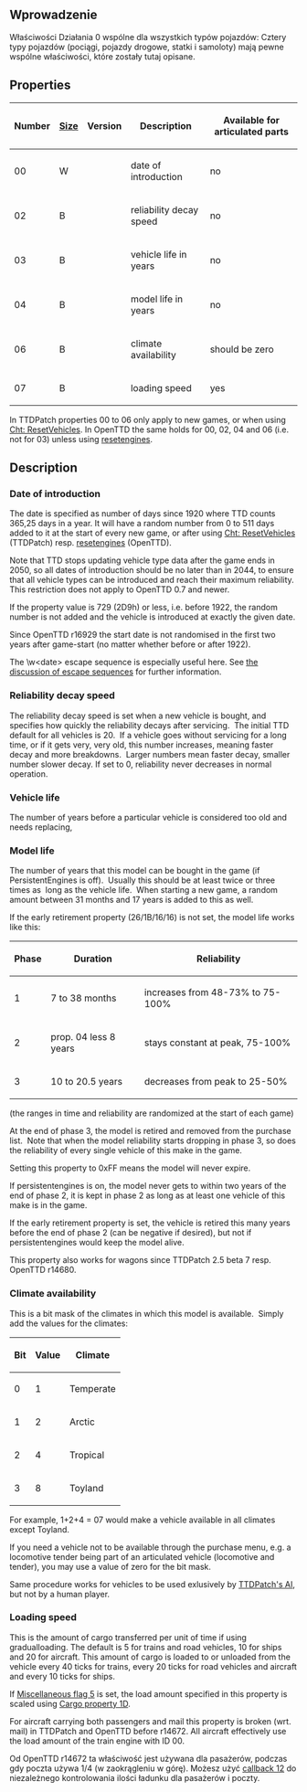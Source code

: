 
<!--{{-}}<br>--><!--{{ambox | text = w trakcie edycji.}}--><!-- -->
<div style="float:right; padding-left:12px; background:none;">{{en/NFONavVehicles}}</div>

== Wprowadzenie ==
Właściwości Działania 0 wspólne dla wszystkich typów pojazdów:
Cztery typy pojazdów (pociągi, pojazdy drogowe, statki i samoloty) mają pewne wspólne właściwości, które zostały tutaj opisane.

== Properties ==

{| class="wikitable"
|-
!Number !![[en/GRFActionsDetailed|Size]]!!Version !!Description !!Available for articulated parts
|-
|00 ||W||{{en/Ottdp|0.6|2.0}}||date of introduction||no
|-
| 02||B||{{en/Ottdp|0.6|2.0}}||reliability decay speed||no
|-
| 03||B||{{en/Ottdp|0.6|2.0}}||vehicle life in years||no
|-
| 04||B||{{en/Ottdp|0.6|2.0}}||model life in years||no
|-
| 06||B||{{en/Ottdp|0.6|2.0}}||climate availability||should be zero
|-
| 07||B||{{en/Ottdp|0.6|2.0}} {{en/GrfFrom|2}}||loading speed||yes
|}

In TTDPatch properties 00 to 06 only apply to new games, or when using [[en/Ttwiki/ResetVehicleData|Cht: ResetVehicles]].
In OpenTTD the same holds for 00, 02, 04 and 06 (i.e. not for 03) unless using [[en/Ottdwiki/Console#other-commands|resetengines]].

== Description ==

=== Date of introduction ===

The date is specified as number of days since 1920 where TTD counts 365,25 days in a year. It will have a random number from 0 to 511 days added to it at the start of every new game, or after using [[en/Ttwiki/ResetVehicleData|Cht: ResetVehicles]] (TTDPatch) resp. [[en/Ottdwiki/Console#other-commands|resetengines]] (OpenTTD).

{{en/Ottdp|&lt;0.7|}} Note that TTD stops updating vehicle type data after the game ends in 2050, so all dates of introduction should be no later than in 2044, to ensure that all vehicle types can be introduced and reach their maximum reliability. This restriction does not apply to OpenTTD 0.7 and newer.

{{en/Ottdp|&lt;0.7| |ottdrev=before r16929}} If the property value is 729 (2D9h) or less, i.e. before 1922, the random number is not added and the vehicle is introduced at exactly the given date.

{{en/Ottdp|0.7|no}} Since OpenTTD r16929 the start date is not randomised in the first two years after game-start (no matter whether before or after 1922).

The \w&lt;date&gt; escape sequence is especially useful here. See [[en/GRFActionsDetailed#byte-order|the discussion of escape sequences]] for further information.

=== Reliability decay speed ===

The reliability decay speed is set when a new vehicle is bought, and specifies how quickly the reliability decays after servicing. &nbsp;The initial TTD default for all vehicles is 20. &nbsp;If a vehicle goes without servicing for a long time, or if it gets very, very old, this number increases, meaning faster decay and more breakdowns. &nbsp;Larger numbers mean faster decay, smaller number slower decay. If set to 0, reliability never decreases in normal operation.

=== Vehicle life ===

The number of years before a particular vehicle is considered too old and needs replacing,

=== Model life ===

The number of years that this model can be bought in the game (if PersistentEngines is off). &nbsp;Usually this should be at least twice or three times as &nbsp;long as the vehicle life. &nbsp;When starting a new game, a random amount between 31 months and 17 years is added to this as well.

If the early retirement property (26/1B/16/16) is not set, the model life works like this:

{|
|-
!Phase !!Duration !!Reliability
|-
|1||7 to 38 months||increases from 48-73% to 75-100%
|-
|2||prop. 04 less 8 years||stays constant at peak, 75-100%
|-
|3||10 to 20.5 years||decreases from peak to 25-50%
|}

(the ranges in time and reliability are randomized at the start of each game)

At the end of phase 3, the model is retired and removed from the purchase list. &nbsp;Note that when the model reliability starts dropping in phase 3, so does the reliability of every single vehicle of this make in the game.

Setting this property to 0xFF means the model will never expire.

If persistentengines is on, the model never gets to within two years of the end of phase 2, it is kept in phase 2 as long as at least one vehicle of this make is in the game.

If the early retirement property is set, the vehicle is retired this many years before the end of phase 2 (can be negative if desired), but not if persistentengines would keep the model alive.

{{en/Ottdp|0.7|2.5|ottdrev=r14680|ttdprev=2.5 beta 7}} This property also works for wagons since TTDPatch 2.5 beta 7 resp. OpenTTD r14680.

=== Climate availability ===

This is a bit mask of the climates in which this model is available. &nbsp;Simply add the values for the climates:

{|
|-
!Bit!!Value!!Climate
|-
|0||1||Temperate
|-
|1||2||Arctic
|-
|2||4||Tropical
|-
|3||8||Toyland
|}

For example, 1+2+4 = 07 would make a vehicle available in all climates except Toyland.

If you need a vehicle not to be available through the purchase menu, e.g. a locomotive tender being part of an articulated vehicle (locomotive and tender), you may use a value of zero for the bit mask.

{{en/Ottdp|no|2.5}} Same procedure works for vehicles to be used exlusively by [[en/Callback/AI construction/purchase selection |TTDPatch's AI]], but not by a human player.

=== Loading speed ===
This is the amount of cargo transferred per unit of time if using gradualloading. The default is 5 for trains and road vehicles, 10 for ships and 20 for aircraft. This amount of cargo is loaded to or unloaded from the vehicle every 40 ticks for trains, every 20 ticks for road vehicles and aircraft and every 10 ticks for ships.

If [[en/Action0/Vehicles/Trains#miscellaneous-flags-27|Miscellaneous flag 5]] is set, the load amount specified in this property is scaled using [[en/Action0/Cargos#capacity-multiplier-1d|Cargo property 1D]].

{{en/Ottdp|&lt;0.7||ottdrev=before r14672}} For aircraft carrying both passengers and mail this property is broken (wrt. mail) in TTDPatch and OpenTTD before r14672. All aircraft effectively use the load amount of the train engine with ID 00.

{{en/Ottdp|0.7|no|ottdrev=r14672}} Od OpenTTD r14672 ta właściwość jest używana dla pasażerów, podczas gdy poczta używa 1/4 (w zaokrągleniu w górę). Możesz użyć [[en/Callbacks#load-amount-12|callback 12]]  do niezależnego kontrolowania ilości ładunku dla pasażerów i poczty.